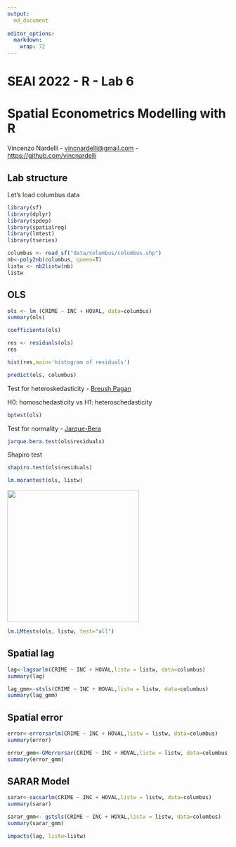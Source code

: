 ```yaml
---
output:
  md_document
  
editor_options: 
  markdown: 
    wrap: 72
---
```


# SEAI 2022 - R - Lab 6

# Spatial Econometrics Modelling with R

Vincenzo Nardelli -
[vincnardelli\@gmail.com](mailto:vincnardelli@gmail.com){.email} -
<https://github.com/vincnardelli>

## Lab structure

Let's load columbus data

```r
library(sf)
library(dplyr)
library(spdep)
library(spatialreg)
library(lmtest)
library(tseries)

columbus <- read_sf("data/columbus/columbus.shp")
nb<-poly2nb(columbus, queen=T)
listw <- nb2listw(nb)
listw
```

## OLS

```r
ols <- lm (CRIME ~ INC + HOVAL, data=columbus)
summary(ols)
```

```r
coefficients(ols)
```

```r
res <- residuals(ols)
res
```

```r
hist(res,main='histogram of residuals')
```

```r
predict(ols, columbus)
```

Test for heteroskedasticity - [Breush
Pagan](https://en.wikipedia.org/wiki/Breusch%E2%80%93Pagan_test)

H0: homoschedasticity vs H1: heteroschedasticity

```r
bptest(ols)
```

Test for normality - [Jarque-Bera](https://en.wikipedia.org/wiki/Jarque%E2%80%93Bera_test)

```r
jarque.bera.test(ols$residuals)
```
Shapiro test
```r
shapiro.test(ols$residuals)
```

```r
lm.morantest(ols, listw)
```

![](graph.jpg){width="300"}

```r
lm.LMtests(ols, listw, test="all")
```

## Spatial lag

```r
lag<-lagsarlm(CRIME ~ INC + HOVAL,listw = listw, data=columbus)
summary(lag)
```

```r
lag_gmm<-stsls(CRIME ~ INC + HOVAL,listw = listw, data=columbus)
summary(lag_gmm)
```

## Spatial error

```r
error<-errorsarlm(CRIME ~ INC + HOVAL,listw = listw, data=columbus)
summary(error)
```

```r
error_gmm<-GMerrorsar(CRIME ~ INC + HOVAL,listw = listw, data=columbus)
summary(error_gmm)
```

## SARAR Model

```r
sarar<-sacsarlm(CRIME ~ INC + HOVAL,listw = listw, data=columbus)
summary(sarar)
```

```r
sarar_gmm<- gstsls(CRIME ~ INC + HOVAL,listw = listw, data=columbus)
summary(sarar_gmm)
```
```r
impacts(lag, listw=listw)
```

